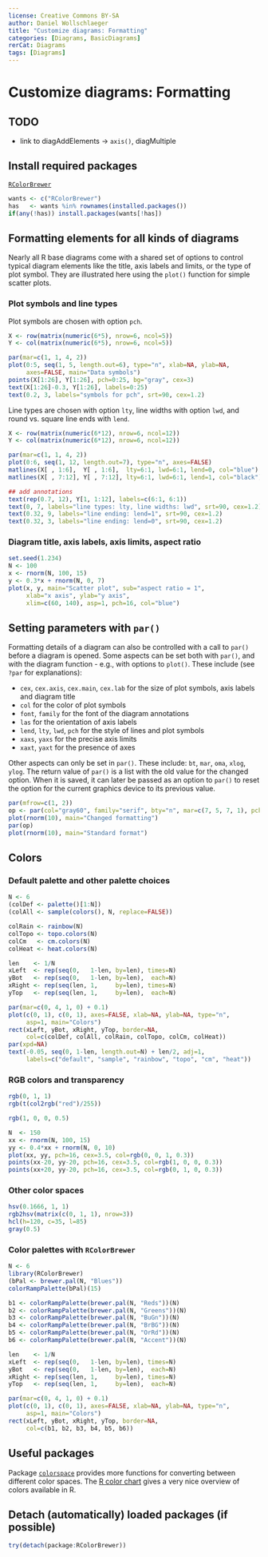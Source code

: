 ```yaml
---
license: Creative Commons BY-SA
author: Daniel Wollschlaeger
title: "Customize diagrams: Formatting"
categories: [Diagrams, BasicDiagrams]
rerCat: Diagrams
tags: [Diagrams]
---
```


Customize diagrams: Formatting
=========================

TODO
-------------------------

 - link to diagAddElements -> `axis()`, diagMultiple

Install required packages
-------------------------

[`RColorBrewer`](http://cran.r-project.org/package=RColorBrewer)

```r
wants <- c("RColorBrewer")
has   <- wants %in% rownames(installed.packages())
if(any(!has)) install.packages(wants[!has])
```

Formatting elements for all kinds of diagrams
-------------------------

Nearly all R base diagrams come with a shared set of options to control typical diagram elements like the title, axis labels and limits, or the type of plot symbol. They are illustrated here using the `plot()` function for simple scatter plots.

### Plot symbols and line types

Plot symbols are chosen with option `pch`.

```r
X <- row(matrix(numeric(6*5), nrow=6, ncol=5))
Y <- col(matrix(numeric(6*5), nrow=6, ncol=5))

par(mar=c(1, 1, 4, 2))
plot(0:5, seq(1, 5, length.out=6), type="n", xlab=NA, ylab=NA,
     axes=FALSE, main="Data symbols")
points(X[1:26], Y[1:26], pch=0:25, bg="gray", cex=3)
text(X[1:26]-0.3, Y[1:26], labels=0:25)
text(0.2, 3, labels="symbols for pch", srt=90, cex=1.2)
```

Line types are chosen with option `lty`, line widths with option `lwd`, and round vs. square line ends with `lend`.

```r
X <- row(matrix(numeric(6*12), nrow=6, ncol=12))
Y <- col(matrix(numeric(6*12), nrow=6, ncol=12))

par(mar=c(1, 1, 4, 2))
plot(0:6, seq(1, 12, length.out=7), type="n", axes=FALSE)
matlines(X[ , 1:6],  Y[ , 1:6],  lty=6:1, lwd=6:1, lend=0, col="blue")
matlines(X[ , 7:12], Y[ , 7:12], lty=6:1, lwd=6:1, lend=1, col="black")

## add annotations
text(rep(0.7, 12), Y[1, 1:12], labels=c(6:1, 6:1))
text(0, 7, labels="line types: lty, line widths: lwd", srt=90, cex=1.2)
text(0.32, 9, labels="line ending: lend=1", srt=90, cex=1.2)
text(0.32, 3, labels="line ending: lend=0", srt=90, cex=1.2)
```

### Diagram title, axis labels, axis limits, aspect ratio

```r
set.seed(1.234)
N <- 100
x <- rnorm(N, 100, 15)
y <- 0.3*x + rnorm(N, 0, 7)
plot(x, y, main="Scatter plot", sub="aspect ratio = 1",
     xlab="x axis", ylab="y axis",
     xlim=c(60, 140), asp=1, pch=16, col="blue")
```

Setting parameters with `par()`
-------------------------

Formatting details of a diagram can also be controlled with a call to `par()` before a diagram is opened. Some aspects can be set both with `par()`, and with the diagram function - e.g., with options to `plot()`. These include (see `?par` for explanations):

 - `cex`, `cex.axis`, `cex.main`, `cex.lab` for the size of plot symbols, axis labels and diagram title
 - `col` for the color of plot symbols
 - `font`, `family` for the font of the diagram annotations
 - `las` for the orientation of axis labels
 - `lend`, `lty`, `lwd`, `pch` for the style of lines and plot symbols
 - `xaxs`, `yaxs` for the precise axis limits
 - `xaxt`, `yaxt` for the presence of axes

Other aspects can only be set in `par()`. These include: `bt`, `mar`, `oma`, `xlog`, `ylog`. The return value of `par()` is a list with the old value for the changed option. When it is saved, it can later be passed as an option to `par()` to reset the option for the current graphics device to its previous value.

```r
par(mfrow=c(1, 2))
op <- par(col="gray60", family="serif", bty="n", mar=c(7, 5, 7, 1), pch=16)
plot(rnorm(10), main="Changed formatting")
par(op)
plot(rnorm(10), main="Standard format")
```

Colors
-------------------------

### Default palette and other palette choices

```r
N <- 6
(colDef <- palette()[1:N])
(colAll <- sample(colors(), N, replace=FALSE))
```

```r
colRain <- rainbow(N)
colTopo <- topo.colors(N)
colCm   <- cm.colors(N)
colHeat <- heat.colors(N)
```

```r
len    <- 1/N
xLeft  <- rep(seq(0,   1-len, by=len), times=N)
yBot   <- rep(seq(0,   1-len, by=len),  each=N)
xRight <- rep(seq(len, 1,     by=len), times=N)
yTop   <- rep(seq(len, 1,     by=len),  each=N)

par(mar=c(0, 4, 1, 0) + 0.1)
plot(c(0, 1), c(0, 1), axes=FALSE, xlab=NA, ylab=NA, type="n",
     asp=1, main="Colors")
rect(xLeft, yBot, xRight, yTop, border=NA,
     col=c(colDef, colAll, colRain, colTopo, colCm, colHeat))
par(xpd=NA)
text(-0.05, seq(0, 1-len, length.out=N) + len/2, adj=1,
     labels=c("default", "sample", "rainbow", "topo", "cm", "heat"))
```

### RGB colors and transparency

```r
rgb(0, 1, 1)
rgb(t(col2rgb("red")/255))
```

```r
rgb(1, 0, 0, 0.5)
```

```r
N  <- 150
xx <- rnorm(N, 100, 15)
yy <- 0.4*xx + rnorm(N, 0, 10)
plot(xx, yy, pch=16, cex=3.5, col=rgb(0, 0, 1, 0.3))
points(xx-20, yy-20, pch=16, cex=3.5, col=rgb(1, 0, 0, 0.3))
points(xx+20, yy-20, pch=16, cex=3.5, col=rgb(0, 1, 0, 0.3))
```

### Other color spaces

```r
hsv(0.1666, 1, 1)
rgb2hsv(matrix(c(0, 1, 1), nrow=3))
hcl(h=120, c=35, l=85)
gray(0.5)
```

### Color palettes with `RColorBrewer`

```r
N <- 6
library(RColorBrewer)
(bPal <- brewer.pal(N, "Blues"))
colorRampPalette(bPal)(15)
```

```r
b1 <- colorRampPalette(brewer.pal(N, "Reds"))(N)
b2 <- colorRampPalette(brewer.pal(N, "Greens"))(N)
b3 <- colorRampPalette(brewer.pal(N, "BuGn"))(N)
b4 <- colorRampPalette(brewer.pal(N, "BrBG"))(N)
b5 <- colorRampPalette(brewer.pal(N, "OrRd"))(N)
b6 <- colorRampPalette(brewer.pal(N, "Accent"))(N)

len    <- 1/N
xLeft  <- rep(seq(0,   1-len, by=len), times=N)
yBot   <- rep(seq(0,   1-len, by=len),  each=N)
xRight <- rep(seq(len, 1,     by=len), times=N)
yTop   <- rep(seq(len, 1,     by=len),  each=N)

par(mar=c(0, 4, 1, 0) + 0.1)
plot(c(0, 1), c(0, 1), axes=FALSE, xlab=NA, ylab=NA, type="n",
     asp=1, main="Colors")
rect(xLeft, yBot, xRight, yTop, border=NA,
     col=c(b1, b2, b3, b4, b5, b6))
```

Useful packages
-------------------------

Package [`colorspace`](http://cran.r-project.org/package=colorspace) provides more functions for converting between different color spaces. The [R color chart](http://research.stowers-institute.org/efg/R/Color/Chart/) gives a very nice overview of colors available in R.

Detach (automatically) loaded packages (if possible)
-------------------------

```r
try(detach(package:RColorBrewer))
```
